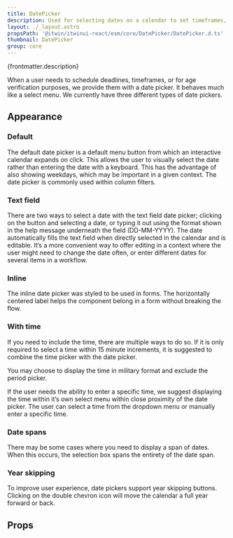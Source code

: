 ```yaml
---
title: DatePicker
description: Used for selecting dates on a calendar to set timeframes, deadlines, and more.
layout: ./_layout.astro
propsPath: '@itwin/itwinui-react/esm/core/DatePicker/DatePicker.d.ts'
thumbnail: DatePicker
group: core
---
```



<p>{frontmatter.description}</p>

<Placeholder componentPageName='core-datepicker' />

<LiveExample src='DatePicker.main.tsx' truncate={false}>
  <AllExamples.DatePickerMainExample client:load />
</LiveExample>

When a user needs to schedule deadlines, timeframes, or for age verification purposes, we provide them with a date picker. It behaves much like a select menu. We currently have three different types of date pickers.

## Appearance

### Default

The default date picker is a default menu button from which an interactive calendar expands on click. This allows the user to visually select the date rather than entering the date with a keyboard. This has the advantage of also showing weekdays, which may be important in a given context. The date picker is commonly used within column filters.

### Text field

There are two ways to select a date with the text field date picker; clicking on the button and selecting a date, or typing it out using the format shown in the help message underneath the field (DD-MM-YYYY). The date automatically fills the text field when directly selected in the calendar and is editable. It’s a more convenient way to offer editing in a context where the user might need to change the date often, or enter different dates for several items in a workflow.

### Inline

The inline date picker was styled to be used in forms. The horizontally centered label helps the component belong in a form without breaking the flow.

### With time

If you need to include the time, there are multiple ways to do so. If it is only required to select a time within 15 minute increments, it is suggested to combine the time picker with the date picker.

You may choose to display the time in military format and exclude the period picker.

If the user needs the ability to enter a specific time, we suggest displaying the time within it’s own select menu within close proximity of the date picker. The user can select a time from the dropdown menu or manually enter a specific time.

### Date spans

There may be some cases where you need to display a span of dates. When this occurs, the selection box spans the entirety of the date span.

### Year skipping

To improve user experience, date pickers support year skipping buttons. Clicking on the double chevron icon will move the calendar a full year forward or back.

## Props

<PropsTable path={frontmatter.propsPath} />
